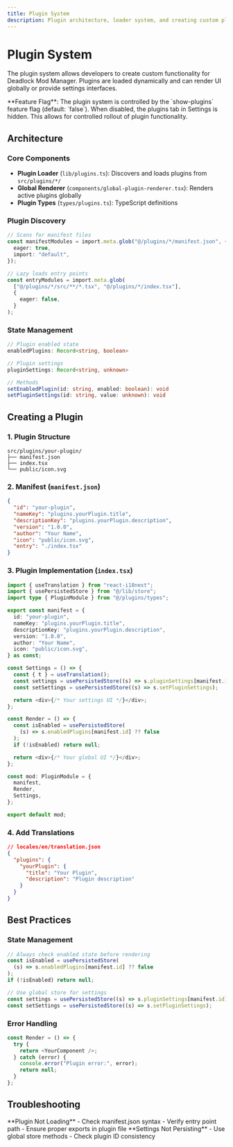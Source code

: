 ```yaml
---
title: Plugin System
description: Plugin architecture, loader system, and creating custom plugins
---
```



# Plugin System

The plugin system allows developers to create custom functionality for Deadlock Mod Manager. Plugins are loaded dynamically and can render UI globally or provide settings interfaces.

<Callout type="info">
  **Feature Flag**: The plugin system is controlled by the `show-plugins`
  feature flag (default: `false`). When disabled, the plugins tab in Settings is
  hidden. This allows for controlled rollout of plugin functionality.
</Callout>

## Architecture

### Core Components

- **Plugin Loader** (`lib/plugins.ts`): Discovers and loads plugins from `src/plugins/*/`
- **Global Renderer** (`components/global-plugin-renderer.tsx`): Renders active plugins globally
- **Plugin Types** (`types/plugins.ts`): TypeScript definitions

### Plugin Discovery

```typescript
// Scans for manifest files
const manifestModules = import.meta.glob("@/plugins/*/manifest.json", {
  eager: true,
  import: "default",
});

// Lazy loads entry points
const entryModules = import.meta.glob(
  ["@/plugins/*/src/**/*.tsx", "@/plugins/*/index.tsx"],
  {
    eager: false,
  }
);
```

### State Management

```typescript
// Plugin enabled state
enabledPlugins: Record<string, boolean>

// Plugin settings
pluginSettings: Record<string, unknown>

// Methods
setEnabledPlugin(id: string, enabled: boolean): void
setPluginSettings(id: string, value: unknown): void
```

## Creating a Plugin

### 1. Plugin Structure

```
src/plugins/your-plugin/
├── manifest.json
├── index.tsx
└── public/icon.svg
```

### 2. Manifest (`manifest.json`)

```json
{
  "id": "your-plugin",
  "nameKey": "plugins.yourPlugin.title",
  "descriptionKey": "plugins.yourPlugin.description",
  "version": "1.0.0",
  "author": "Your Name",
  "icon": "public/icon.svg",
  "entry": "./index.tsx"
}
```

### 3. Plugin Implementation (`index.tsx`)

```typescript
import { useTranslation } from "react-i18next";
import { usePersistedStore } from "@/lib/store";
import type { PluginModule } from "@/plugins/types";

export const manifest = {
  id: "your-plugin",
  nameKey: "plugins.yourPlugin.title",
  descriptionKey: "plugins.yourPlugin.description",
  version: "1.0.0",
  author: "Your Name",
  icon: "public/icon.svg",
} as const;

const Settings = () => {
  const { t } = useTranslation();
  const settings = usePersistedStore((s) => s.pluginSettings[manifest.id]);
  const setSettings = usePersistedStore((s) => s.setPluginSettings);

  return <div>{/* Your settings UI */}</div>;
};

const Render = () => {
  const isEnabled = usePersistedStore(
    (s) => s.enabledPlugins[manifest.id] ?? false
  );
  if (!isEnabled) return null;

  return <div>{/* Your global UI */}</div>;
};

const mod: PluginModule = {
  manifest,
  Render,
  Settings,
};

export default mod;
```

### 4. Add Translations

```json
// locales/en/translation.json
{
  "plugins": {
    "yourPlugin": {
      "title": "Your Plugin",
      "description": "Plugin description"
    }
  }
}
```

## Best Practices

### State Management

```typescript
// Always check enabled state before rendering
const isEnabled = usePersistedStore(
  (s) => s.enabledPlugins[manifest.id] ?? false
);
if (!isEnabled) return null;

// Use global store for settings
const settings = usePersistedStore((s) => s.pluginSettings[manifest.id]);
const setSettings = usePersistedStore((s) => s.setPluginSettings);
```

### Error Handling

```typescript
const Render = () => {
  try {
    return <YourComponent />;
  } catch (error) {
    console.error("Plugin error:", error);
    return null;
  }
};
```

## Troubleshooting

<Callout type="warning">
  **Plugin Not Loading** - Check manifest.json syntax - Verify entry point path
  - Ensure proper exports in plugin file
</Callout>

<Callout type="warning">
  **Settings Not Persisting** - Use global store methods - Check plugin ID
  consistency
</Callout>
